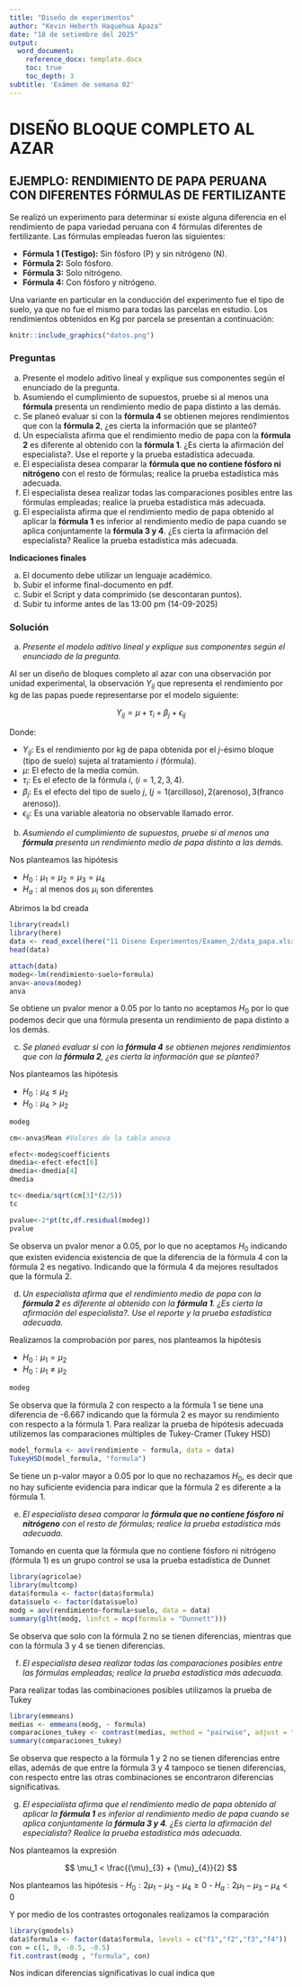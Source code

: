 ```yaml
---
title: "Diseño de experimentos"
author: "Kevin Heberth Haquehua Apaza"
date: "18 de setiembre del 2025"
output:
  word_document:
    reference_docx: template.docx
    toc: true
    toc_depth: 3
subtitle: 'Exámen de semana 02'
---
```


# DISEÑO BLOQUE COMPLETO AL AZAR

## EJEMPLO: RENDIMIENTO DE PAPA PERUANA CON DIFERENTES FÓRMULAS DE FERTILIZANTE

Se realizó un experimento para determinar si existe alguna diferencia en el rendimiento de papa variedad peruana con 4 fórmulas diferentes de fertilizante. Las fórmulas empleadas fueron las siguientes:

- **Fórmula 1 (Testigo):** Sin fósforo (P) y sin nitrógeno (N).
- **Fórmula 2:** Solo fósforo.
- **Fórmula 3:** Solo nitrógeno.
- **Fórmula 4:** Con fósforo y nitrógeno.

Una variante en particular en la conducción del experimento fue el tipo de suelo, ya que no fue el mismo para todas las parcelas en estudio. Los rendimientos obtenidos en Kg por parcela se presentan a continuación:

```r
knitr::include_graphics("datos.png")
```

### Preguntas

a) Presente el modelo aditivo lineal y explique sus componentes según el enunciado de la pregunta.
b) Asumiendo el cumplimiento de supuestos, pruebe si al menos una **fórmula** presenta un rendimiento medio de papa distinto a las demás.
c) Se planeó evaluar si con la **fórmula 4** se obtienen mejores rendimientos que con la **fórmula 2**, ¿es cierta la información que se planteó?
d) Un especialista afirma que el rendimiento medio de papa con la **fórmula 2** es diferente al obtenido con la **fórmula 1**. ¿Es cierta la afirmación del especialista?. Use el reporte y la prueba estadística adecuada.
e) El especialista desea comparar la **fórmula que no contiene fósforo ni nitrógeno** con el resto de fórmulas; realice la prueba estadística más adecuada.
f) El especialista desea realizar todas las comparaciones posibles entre las fórmulas empleadas; realice la prueba estadística más adecuada.
g) El especialista afirma que el rendimiento medio de papa obtenido al aplicar la **fórmula 1** es inferior al rendimiento medio de papa cuando se aplica conjuntamente la **fórmula 3 y 4**. ¿Es cierta la afirmación del especialista? Realice la prueba estadística más adecuada.

**Indicaciones finales**

a) El documento debe utilizar un lenguaje académico.
b) Subir el informe final-documento en pdf.
c) Subir el Script y data comprimido (se descontaran puntos).
d) Subir tu informe antes de las 13:00 pm (14-09-2025)


### Solución

a) _Presente el modelo aditivo lineal y explique sus componentes según el enunciado de la pregunta._

Al ser un diseño de bloques completo al azar con una observación por unidad experimental, la observación $Y_{ij}$ que representa el rendimiento por kg de las papas puede representarse por el modelo siguiente:

$$
Y_{ij} = \mu + {\tau}_{i} + {\beta}_{j} + {\epsilon}_{ij}
$$

Donde:

- $Y_{ij}:$ Es el rendimiento por kg de papa obtenida por el $j$-ésimo bloque (tipo de suelo) sujeta al tratamiento $i$ (fórmula).
- $\mu:$ El efecto de la media común.
- ${\tau}_{i}:$ Es el efecto de la fórmula $i$, ($i = 1,2,3,4$).
- ${\beta}_{j}:$ Es el efecto del tipo de suelo $j$, ($j = 1 \text{(arcilloso)},2\text{(arenoso)},3\text{(franco arenoso)}$).
- ${\epsilon}_{ij}:$ Es una variable aleatoria no observable llamado error.

b) _Asumiendo el cumplimiento de supuestos, pruebe si al menos una **fórmula** presenta un rendimiento medio de papa distinto a las demás._

Nos planteamos las hipótesis

- ${H}_{0}:{\mu}_{1}={\mu}_{2}={\mu}_{3}={\mu}_{4}$
- ${H}_{a}: \text{al menos dos }{\mu}_{i}\text{ son diferentes}$

Abrimos la bd creada

```r
library(readxl)
library(here)
data <- read_excel(here("11 Diseno Experimentos/Examen_2/data_papa.xlsx"))
head(data)
```

```r
attach(data)
modeg<-lm(rendimiento~suelo+formula)
anva<-anova(modeg)
anva
```

Se obtiene un pvalor menor a 0.05 por lo tanto no aceptamos $H_0$ por lo que podemos decir que una fórmula presenta un rendimiento de papa distinto a los demás.

c) _Se planeó evaluar si con la **fórmula 4** se obtienen mejores rendimientos que con la **fórmula 2**, ¿es cierta la información que se planteó?_

Nos planteamos las hipótesis

- ${H}_{0}:{\mu}_{4} \leq {\mu}_{2}$
- ${H}_{0}:{\mu}_{4} > {\mu}_{2}$

```r
modeg
```

```r
cm<-anva$Mean #Valores de la tabla anova
```


```r
efect<-modeg$coefficients
dmedia<-efect-efect[6]
dmedia<-dmedia[4]
dmedia

tc<-dmedia/sqrt(cm[3]*(2/5))
tc

pvalue<-2*pt(tc,df.residual(modeg))
pvalue
```

Se observa un pvalor menor a 0.05, por lo que no aceptamos $H_0$ indicando que existen evidencia existencia de que la diferencia de la fórmula 4 con la fórmula 2 es negativo. Indicando que la fórmula 4 da mejores resultados que la fórmula 2. 

d) _Un especialista afirma que el rendimiento medio de papa con la **fórmula 2** es diferente al obtenido con la **fórmula 1**. ¿Es cierta la afirmación del especialista?. Use el reporte y la prueba estadística adecuada._

Realizamos la comprobación por pares, nos planteamos la hipótesis

- ${H}_{0}:{\mu}_{1} = {\mu}_{2}$
- ${H}_{0}:{\mu}_{1} \neq {\mu}_{2}$

```r
modeg
```

Se observa que la fórmula 2 con respecto a la fórmula 1 se tiene una diferencia de -6.667 indicando que la fórmula 2 es mayor su rendimiento con respecto a la fórmula 1. Para realizar la prueba de hipótesis adecuada utilizemos las comparaciones múltiples de Tukey-Cramer (Tukey HSD)

```r
model_formula <- aov(rendimiento ~ formula, data = data)
TukeyHSD(model_formula, "formula")
```

Se tiene un p-valor mayor a 0.05 por lo que no rechazamos $H_0$, es decir que no hay suficiente evidencia para indicar que la fórmula 2 es diferente a la fórmula 1.

e) _El especialista desea comparar la **fórmula que no contiene fósforo ni nitrógeno** con el resto de fórmulas; realice la prueba estadística más adecuada._

Tomando en cuenta que la fórmula que no contiene fósforo ni nitrógeno (fórmula 1) es un grupo control se usa la prueba estadística de Dunnet



```r
library(agricolae)
library(multcomp)
data$formula <- factor(data$formula)
data$suelo <- factor(data$suelo)
modg = aov(rendimiento~formula+suelo, data = data)
summary(glht(modg, linfct = mcp(formula = "Dunnett")))
```

Se observa que solo con la fórmula 2 no se tienen diferencias, mientras que con la fórmula 3 y 4 se tienen diferencias.

f) _El especialista desea realizar todas las comparaciones posibles entre las fórmulas empleadas; realice la prueba estadística más adecuada._

Para realizar todas las combinaciones posibles utilizamos la prueba de Tukey

```r
library(emmeans)
medias <- emmeans(modg, ~ formula)
comparaciones_tukey <- contrast(medias, method = "pairwise", adjust = "tukey")
summary(comparaciones_tukey)     
```

Se observa que respecto a la fórmula 1 y 2 no se tienen diferencias entre ellas, además de que entre la fórmula 3 y 4 tampoco se tienen diferencias, con respecto entre las otras combinaciones se encontraron diferencias significativas.

g) _El especialista afirma que el rendimiento medio de papa obtenido al aplicar la **fórmula 1** es inferior al rendimiento medio de papa cuando se aplica conjuntamente la **fórmula 3 y 4**. ¿Es cierta la afirmación del especialista? Realice la prueba estadística más adecuada._

Nos planteamos la expresión

$$
\mu_1 < \frac{{\mu}_{3} + {\mu}_{4}}{2}
$$

Nos planteamos las hipótesis
- $H_0: 2\mu_1 - \mu_3 - \mu_4 \geq 0$
- $H_a: 2\mu_1 - \mu_3 - \mu_4 < 0$

Y por medio de los contrastes ortogonales realizamos la comparación

```r
library(gmodels)
data$formula <- factor(data$formula, levels = c("f1","f2","f3","f4"))
con = c(1, 0, -0.5, -0.5)
fit.contrast(modg , "formula", con)
```

Nos indican diferencias significativas lo cual indica que 



